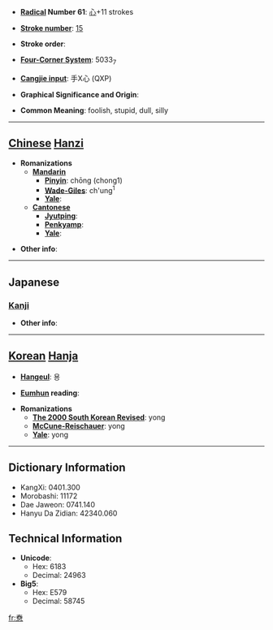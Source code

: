 * '''[[Wiktionary:Chinese radical index| Radical]] Number 61''': [[Wiktionary:Chinese radical index 心|心]]+11 strokes

* '''[[Wiktionary:Chinese total strokes index|Stroke number]]''': [[Wiktionary:Chinese total strokes index 15|15]]

* '''Stroke order''': 

* '''[[Wiktionary:Chinese four corner index|Four-Corner System]]''': 5033<sub>7</sub>

* '''[[Wiktionary:Chinese Cangjie index|Cangjie input]]''': 手X心 (QXP)

* '''Graphical Significance and Origin''': 

* '''Common Meaning''': foolish, stupid, dull, silly

----

== [[Chinese]] [[Hanzi]] ==

* '''Romanizations'''
** '''[[Mandarin]]'''
*** '''[[Pinyin]]''': chōng (chong1)
*** '''[[Wade-Giles]]''': ch'ung<sup>1</sup>
*** '''[[Yale]]''': 
** '''[[Cantonese]]'''
*** '''[[Jyutping]]''':
*** '''[[Penkyamp]]''': 
*** '''[[Yale]]''': 

* '''Other info''': 

----

==Japanese==
===[[Kanji]]===
{{kanji|on readings=[[とう]] (tō), [[しょう]] (shō), [[しゅ]] (shu), [[ちょう]] (chō), [[ちゅ]] (chu)|kun readings=[[おろか]] (oroka)}}

* '''Other info''':  

----

== [[Korean]] [[Hanja]] ==

* '''[[Hangeul]]''': 용

* '''[[Eumhun]] reading''': 

* '''Romanizations'''
** '''[[The 2000 South Korean Revised Romanization|The 2000 South Korean Revised]]''': yong
** '''[[McCune-Reischauer]]''': yong
** '''[[Yale]]''': yong

----

== Dictionary Information ==

* KangXi: 0401.300
* Morobashi: 11172
* Dae Jaweon: 0741.140
* Hanyu Da Zidian: 42340.060

== Technical Information ==

* '''Unicode''':
** Hex: 6183
** Decimal: 24963
* '''Big5''':
** Hex: E579
** Decimal: 58745

[[fr:憃]]